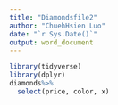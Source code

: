 ```yaml
---
title: "Diamondsfile2"
author: "ChuehHsien Luo"
date: "`r Sys.Date()`"
output: word_document
---
```


```r
library(tidyverse)
library(dplyr)
diamonds%>%
  select(price, color, x)
```



